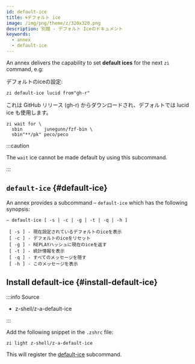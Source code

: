 ```yaml
---
id: default-ice
title: 🌀デフォルト ice
image: /img/png/theme/z/320x320.png
description: 別館 - デフォルト Iceのドキュメント
keywords:
  - annex
  - default-ice
---
```


<!-- @format -->


An annex delivers the capability to set **default ices** for the next `zi` command, e.g:

デフォルトのiceの設定:

```shell
zi default-ice lucid from"gh-r"
```

これは GitHub リリース (gh-r) からダウンロードされ、デフォルトでは lucid ice も使用します。

```shell showLineNumbers
zi wait for \
  sbin        junegunn/fzf-bin \
  sbin"**/pk" peco/peco
```

:::caution

The `wait` ice cannot be made default by using this subcommand.

:::

## `default-ice` {#default-ice}

An annex provides a subcommand – `default-ice` which has the following synopsis:

```shell showLineNumbers
— default-ice [ -s | -c | -g | -t | -q | -h ]

 [ -s ] - 現在設定されているデフォルトのiceを表示
 [ -c ] - デフォルトのiceをリセット
 [ -g ] - REPLAYハッシュに現在のiceを返す
 [ -t ] - 統計情報を表示
 [ -q ] - すべてのメッセージを隠す
 [ -h ] - このメッセージを表示
```

## Install default-ice {#install-default-ice}

:::info Source

- <Link className='github-link' href='https://github.com/z-shell/z-a-default-ice'>
    z-shell/z-a-default-ice
  </Link>

:::

<Tabs>
  <TabItem value="default" label="Default" default>

Add the following snippet in the `.zshrc` file:

```shell
zi light z-shell/z-a-default-ice
```

</TabItem>
</Tabs>

This will register the [default-ice](#default-ice) subcommand.
